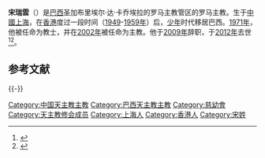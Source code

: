 {{Infobox Christian leader
| type        = Bishop
| name        = 宋瑞雲 ([[慈幼會|慈幼會]])
| title       = 圣加布里埃尔·达·卡乔埃拉天主教主教区主教
| image       = Coat of arms of José Song Sui Wan.svg
| alt         = 200px
| caption     = 宋瑞雲的徽章
| church      = [[天主教會|天主教會]]
| archdiocese = 
| diocese     = 
| see         =Roman Catholic Diocese of São Gabriel da Cachoeira
| term        = [[2002年|2002年]] - [[2009年|2009年]]
| predecessor = Walter Ivan de Azevedo 
| successor   = 
<!--   Orders   -->
| ordination     = [[1971年|1971年]]7月17日
| ordinated_by   = 
| consecration   =[[2002年|2002年]]4月27日
| consecrated_by = Walter Ivan de Azevedo, S.D.B.
| rank           = 
<!--   Personal details   -->
| birth_date    = [[1941年|1941年]]5月16日
| birth_place   = [[上海市|上海市]]
| death_date    = [[2012年|2012年]]11月15日
| death_place   = [[坎皮纳斯|坎皮纳斯]]
| previous_post = 
}}'''宋瑞雲'''（{{bd|1941年|5月16日|2012年|11月15日}}）是[[巴西|巴西]]圣加布里埃尔·达·卡乔埃拉的罗马主教管区的罗马主教。生于[[中华人民共和国|中國]][[上海|上海]]，在[[香港|香港]]度过一段时间（[[1949年|1949]]-[[1959年|1959年]]）后，[[年輕人|少年]]时代移居巴西。[[1971年|1971年]]，他被任命为教士，并在[[2002年|2002年]]被任命为主教。他于[[2009年|2009年]]辞职，于[[2012年|2012年]]去世<ref>{{Cite web |url=http://www.catholic-hierarchy.org/bishop/bsuiwan.html |title=Jose Song Sui-Wan |access-date=2020-12-29 |archive-date=2015-06-02 |archive-url=https://web.archive.org/web/20150602130726/http://www.catholic-hierarchy.org/bishop/bsuiwan.html |dead-url=no }}</ref><ref>{{Cite web |url=http://www.catholic-hierarchy.org/bishop/bsuiwan.html |title=Bishop José Song Sui-Wan, S.D.B. † |access-date=2020-12-29 |archive-date=2015-06-02 |archive-url=https://web.archive.org/web/20150602130726/http://www.catholic-hierarchy.org/bishop/bsuiwan.html |dead-url=no }}</ref>。
==参考文献==
{{Reflist}}
{{-}}
{{Bio-stub}}
[[Category:中国天主教主教|Category:中国天主教主教]]
[[Category:巴西天主教主教|Category:巴西天主教主教]]
[[Category:慈幼會|Category:慈幼會]]
[[Category:天主教修会成员|Category:天主教修会成员]]
[[Category:上海人|Category:上海人]]
[[Category:香港人|Category:香港人]]
[[Category:宋姓|Category:宋姓]]